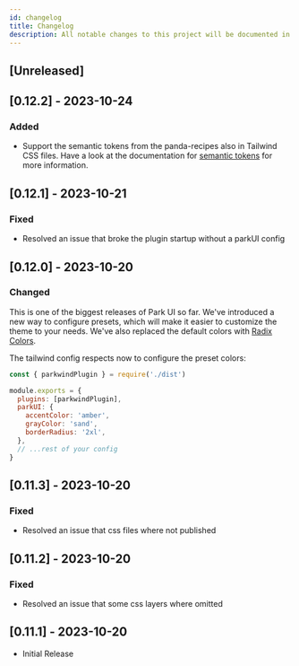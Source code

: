 ```yaml
---
id: changelog
title: Changelog
description: All notable changes to this project will be documented in this file.
---
```


## [Unreleased]

## [0.12.2] - 2023-10-24

### Added

- Support the semantic tokens from the panda-recipes also in Tailwind CSS files. Have a look at the documentation for
  [semantic tokens](https://park-ui.com/docs/tailwind/overview/semantic-tokens) for more information.

## [0.12.1] - 2023-10-21

### Fixed

- Resolved an issue that broke the plugin startup without a parkUI config

## [0.12.0] - 2023-10-20

### Changed

This is one of the biggest releases of Park UI so far. We've introduced a new way to configure presets, which will make
it easier to customize the theme to your needs. We've also replaced the default colors with
[Radix Colors](https://www.radix-ui.com/colors).

The tailwind config respects now to configure the preset colors:

```js
const { parkwindPlugin } = require('./dist')

module.exports = {
  plugins: [parkwindPlugin],
  parkUI: {
    accentColor: 'amber',
    grayColor: 'sand',
    borderRadius: '2xl',
  },
  // ...rest of your config
}
```

## [0.11.3] - 2023-10-20

### Fixed

- Resolved an issue that css files where not published

## [0.11.2] - 2023-10-20

### Fixed

- Resolved an issue that some css layers where omitted

## [0.11.1] - 2023-10-20

- Initial Release
